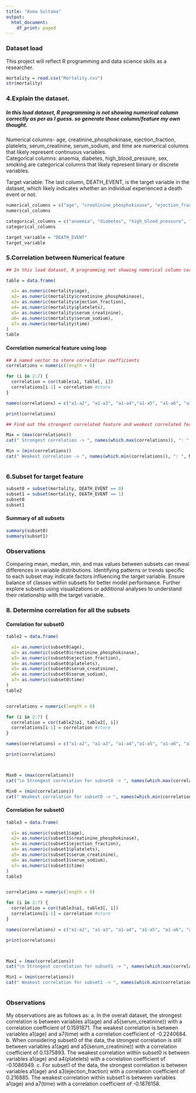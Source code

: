 ```yaml
---
title: "Asma Sultana"
output:
  html_document:
    df_print: paged
---
```




### Dataset load

 This project will reflect R programming and data science skills as a researcher.
```r


mortality = read.csv("Mortality.csv")
str(mortality)

```
### 4.Explain the dataset. 

##### In this load dataset, R programming is not showing  numerical column correctly as per as I guess. so generate those   column/feature my own thought.


 Numerical columns- age, creatinine_phosphokinase, ejection_fraction, platelets, serum_creatinine, serum_sodium, and time are numerical columns that likely represent   continuous variables.\
 Categorical columns: anaemia, diabetes, high_blood_pressure, sex, smoking are categorical columns that likely represent      binary or discrete variables.
 
 Target variable: The last column, DEATH_EVENT, is the target variable in the dataset, which likely indicates whether an individual experienced       a death event or not.

```r
numerical_columns = c("age", "creatinine_phosphokinase", "ejection_fraction", "platelets", "serum_creatinine", "serum_sodium", "time")
numerical_columns

categorical_columns = c("anaemia", "diabetes", "high_blood_pressure", "sex", "smoking")
categorical_columns

target_variable = "DEATH_EVENT"
target_variable

```

### 5.Correlation between Numerical feature
```r
## In this load dataset, R programming not showing numerical column correctly as per as I guess. so generate those  numerical feature my own thought. 

table = data.frame(

  a1= as.numeric(mortality$age),
  a2= as.numeric(mortality$creatinine_phosphokinase),
  a3= as.numeric(mortality$ejection_fraction),
  a4= as.numeric(mortality$platelets),
  a5= as.numeric(mortality$serum_creatinine),
  a6= as.numeric(mortality$serum_sodium),
  a7= as.numeric(mortality$time)
)  
table
```



#### Correlation numerical feature using loop
```r
 
## A named vector to store correlation coefficients
correlations = numeric(length = 6)

for (i in 2:7) {
  correlation = cor(table$a1, table[, i])
  correlations[i-1] = correlation #store
}

names(correlations) = c("a1-a2", "a1-a3", "a1-a4","a1-a5", "a1-a6", "a1-a7")

print(correlations)
```


```r
## Find out the strongest correlated feature and weakest correlated feature.

Max = (max(correlations))
cat(" Strongest correlation -> ", names(which.max(correlations)), ": ", Max, "\n") 

Min = (min(correlations))
cat(" Weakest correlation -> ", names(which.min(correlations)), ": ", Min, "\n") 



```
### 6.Subset for target feature
```r

subset0 = subset(mortality, DEATH_EVENT == 0)
subset1 = subset(mortality, DEATH_EVENT == 1)
subset0
subset1
```
#### Summary of all subsets 
```r
summary(subset0)
summary(subset1)

```

### Observations
  Comparing mean, median, min, and max values between subsets can reveal differences in variable distributions.
  Identifying patterns or trends specific to each subset may indicate factors influencing the target variable.
  Ensure balance of classes within subsets for better model performance.
  Further explore subsets using visualizations or additional analyses to understand their relationship with the target variable.




### 8. Determine correlation  for all the subsets

#### Correlation for subset0
```r

table2 = data.frame(

  a1= as.numeric(subset0$age),
  a2= as.numeric(subset0$creatinine_phosphokinase),
  a3= as.numeric(subset0$ejection_fraction),
  a4= as.numeric(subset0$platelets),
  a5= as.numeric(subset0$serum_creatinine),
  a6= as.numeric(subset0$serum_sodium),
  a7= as.numeric(subset0$time)
)  
table2


correlations = numeric(length = 6)

for (i in 2:7) {
  correlation = cor(table2$a1, table2[, i])
  correlations[i-1] = correlation #store
}

names(correlations) = c("a1-a2", "a1-a3", "a1-a4","a1-a5", "a1-a6", "a1-a7")

print(correlations)



Max0 = (max(correlations))
cat("\n Strongest correlation for subset0 -> ", names(which.max(correlations)), ": ", Max0, "\n") 

Min0 = (min(correlations))
cat(" Weakest correlation for subset0 -> ", names(which.min(correlations)), ": ", Min0, "\n") 


```

#### Correlation for subset0
```r

table3 = data.frame(

  a1= as.numeric(subset1$age),
  a2= as.numeric(subset1$creatinine_phosphokinase),
  a3= as.numeric(subset1$ejection_fraction),
  a4= as.numeric(subset1$platelets),
  a5= as.numeric(subset1$serum_creatinine),
  a6= as.numeric(subset1$serum_sodium),
  a7= as.numeric(subset1$time)
)  
table3


correlations = numeric(length = 6)

for (i in 2:7) {
  correlation = cor(table3$a1, table3[, i])
  correlations[i-1] = correlation #store
}

names(correlations) = c("a1-a2", "a1-a3", "a1-a4", "a1-a5", "a1-a6", "a1-a7")

print(correlations)



Max1 = (max(correlations))
cat("\n Strongest correlation for subset1 -> ", names(which.max(correlations)), ": ", Max1, "\n") 

Min1 = (min(correlations))
cat(" Weakest correlation for subset1 -> ", names(which.min(correlations)), ": ", Min1, "\n") 



```
### Observations
My observations are as follows as:
  a. In the overall dataset, the strongest correlation is between variables a1(age) and a5(serum_creatinine)) with a correlation coefficient of 0.1591871. The weakest correlation is between variables a1(age) and a7(time) with a correlation coefficient of -0.2240684.
  b. When considering subset0 of the data, the strongest correlation is still between variables a1(age) and a5(serum_creatinine)) with a correlation coefficient of 0.1375893. The weakest correlation within subset0 is between variables a1(age) and a4(platelets) with a correlation coefficient of -0.1086949. 
  c. For subset1 of the data, the strongest correlation is between variables a1(age) and a3(ejection_fraction) with a correlation coefficient of 0.216885. The weakest correlation within subset1 is between variables a1(age) and a7(time) with a correlation coefficient of -0.1876158.
